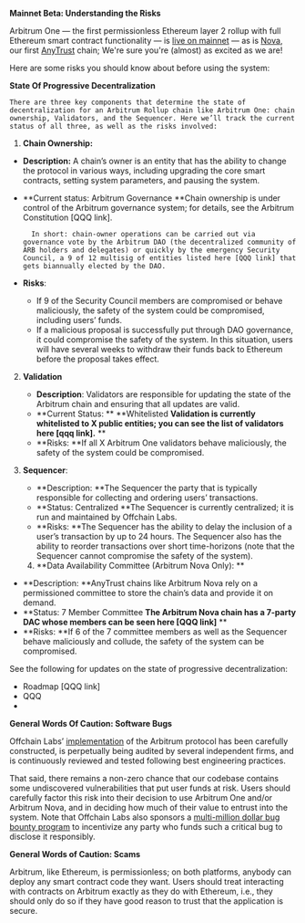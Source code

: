 **Mainnet Beta: Understanding the Risks**

Arbitrum One — the first permissionless Ethereum layer 2 rollup with full Ethereum smart contract functionality — is [live on mainnet](https://offchain.medium.com/mainnet-for-everyone-27ce0f67c85e) — as is [Nova](https://medium.com/offchainlabs/its-time-for-a-new-dawn-nova-is-open-to-the-public-a081df1e4ad2), our first [AnyTrust](https://developer.arbitrum.io/inside-anytrust) chain; We're sure you're (almost) as excited as we are! 

Here are some risks you should know about before using the system:

**State Of Progressive Decentralization**

	There are three key components that determine the state of decentralization for an Arbitrum Rollup chain like Arbitrum One: chain ownership, Validators, and the Sequencer. Here we’ll track the current status of all three, as well as the risks involved:



1. **Chain Ownership:** 
* **Description:** A chain’s owner is an entity that has the ability to change the protocol in various ways, including upgrading the core smart contracts, setting system parameters, and pausing the system.
* **Current status: Arbitrum Governance **Chain ownership is under control of the Arbitrum governance system; for details, see the Arbitrum Constitution [QQQ link].

        In short: chain-owner operations can be carried out via governance vote by the Arbitrum DAO (the decentralized community of ARB holders and delegates) or quickly by the emergency Security Council, a 9 of 12 multisig of entities listed here [QQQ link] that gets biannually elected by the DAO.

* **Risks**: 
    * If 9 of the Security Council members are compromised or behave maliciously, the safety of the system could be compromised, including users’ funds.
    * If a malicious proposal is successfully put through DAO governance, it could compromise the safety of the system. In this situation, users will have several weeks to withdraw their funds back to Ethereum before the proposal takes effect.
2. **Validation**
    * **Description**: Validators are responsible for updating the state of the Arbitrum chain and ensuring that all updates are valid.
    * **Current Status: ** **Whitelisted **Validation is currently whitelisted to X public entities; you can see the list of validators here [qqq link].** **
    * **Risks: **If all X Arbitrum One validators behave maliciously, the safety of the system could be compromised. 
3. **Sequencer**:
    * **Description: **The Sequencer the party that is typically responsible for collecting and ordering users’ transactions.
    * **Status: Centralized **The Sequencer is currently centralized; it is run and maintained by Offchain Labs. 
    * **Risks: **The Sequencer has the ability to delay the inclusion of a user’s transaction by up to 24 hours. The Sequencer also has the ability to reorder transactions over short time-horizons (note that the Sequencer cannot compromise the safety of the system).

     4. **Data Availability Committee (Arbitrum Nova Only): **



* **Description: **AnyTrust chains like Arbitrum Nova rely on a permissioned committee to store the chain’s data and provide it on demand.
* **Status: 7 Member Committee **The Arbitrum Nova chain has a 7-party DAC whose members can be seen here [QQQ link]** **
* **Risks: **If 6 of the 7 committee members as well as the Sequencer behave maliciously and collude, the safety of the system can be compromised. 

See the following for updates on the state of progressive decentralization:



* Roadmap [QQQ link]
* QQQ
* 

**General Words Of Caution: Software Bugs**

Offchain Labs’ [implementation](https://github.com/OffchainLabs/nitro) of the Arbitrum protocol has been carefully constructed, is perpetually being audited by several independent firms, and is continuously reviewed and tested following best engineering practices.

That said, there remains a non-zero chance that our codebase contains some undiscovered vulnerabilities that put user funds at risk. Users should carefully factor this risk into their decision to use Arbitrum One and/or Arbitrum Nova, and in deciding how much of their value to entrust into the system. Note that  Offchain Labs also sponsors a [multi-million dollar bug bounty program](https://immunefi.com/bounty/arbitrum/) to incentivize any party who funds such a critical bug to disclose it responsibly.

**General Words of Caution: Scams**

Arbitrum, like Ethereum, is permissionless; on both platforms, anybody can deploy any smart contract code they want. Users should treat interacting with contracts on Arbitrum exactly as they do with Ethereum, i.e., they should only do so if they have good reason to trust that the application is secure.

